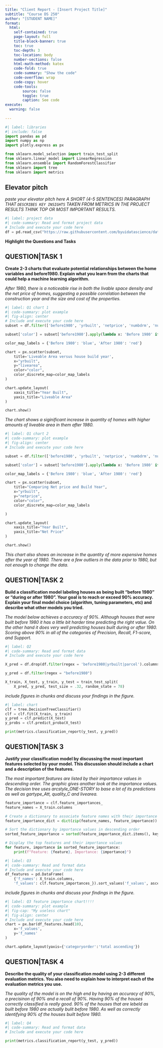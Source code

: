 ```yaml
---
title: "Client Report - [Insert Project Title]"
subtitle: "Course DS 250"
author: "[STUDENT NAME]"
format:
  html:
    self-contained: true
    page-layout: full
    title-block-banner: true
    toc: true
    toc-depth: 3
    toc-location: body
    number-sections: false
    html-math-method: katex
    code-fold: true
    code-summary: "Show the code"
    code-overflow: wrap
    code-copy: hover
    code-tools:
        source: false
        toggle: true
        caption: See code
execute: 
  warning: false
    
---
```


```python
#| label: libraries
#| include: false
import pandas as pd
import numpy as np
import plotly.express as px
```

```python
from sklearn.model_selection import train_test_split
from sklearn.linear_model import LinearRegression
from sklearn.ensemble import RandomForestClassifier
from sklearn import tree
from sklearn import metrics
```


## Elevator pitch

_paste your elevator pitch here_
_A SHORT (4-5 SENTENCES) PARAGRAPH THAT `DESCRIBES KEY INSIGHTS` TAKEN FROM METRICS IN THE PROJECT RESULTS THINK TOP OR MOST IMPORTANT RESULTS._

```python
#| label: project data
#| code-summary: Read and format project data
# Include and execute your code here
df = pd.read_csv("https://raw.githubusercontent.com/byuidatascience/data4dwellings/master/data-raw/dwellings_ml/dwellings_ml.csv")
 ```

__Highlight the Questions and Tasks__

## QUESTION|TASK 1

__Create 2-3 charts that evaluate potential relationships between the home variables and before1980. Explain what you learn from the charts that could help a machine learning algorithm.__

_After 1980, there is a noticeable rise in both the livable space density and the net price of homes, suggesting a possible correlation between the construction year and the size and cost of the properties._


```python
#| label: Q1 chart 1
#| code-summary: plot example
#| fig-align: center
# Include and execute your code here
subset = df.filter(['before1980', 'yrbuilt', 'netprice', 'numbdrm', 'numbaths', 'nocars', 'sprice', 'smonth', 'livearea', 'deduct', 'stories', 'livearea',])

subset['color'] = subset['before1980'].apply(lambda x: 'Before 1980' if x else 'After 1980')

color_map_labels = {'Before 1980': 'blue', 'After 1980': 'red'}

chart = px.scatter(subset,
    title='Liveable Area versus house build year',
    x="yrbuilt", 
    y="livearea",
    color="color",
    color_discrete_map=color_map_labels
)

chart.update_layout(
    xaxis_title="Year Built",
    yaxis_title="Liveable Area"
)

chart.show()
```

_The chart shows a siginificant increase in quantity of homes with higher amounts of liveable area in them after 1980._

```python
#| label: Q1 chart 2
#| code-summary: plot example
#| fig-align: center
# Include and execute your code here

subset = df.filter(['before1980', 'yrbuilt', 'netprice', 'numbdrm', 'numbaths', 'nocars'])

subset['color'] = subset['before1980'].apply(lambda x: 'Before 1980' if x else 'After 1980')

color_map_labels = {'Before 1980': 'blue', 'After 1980': 'red'}

chart = px.scatter(subset,
    title="Comparing Net price and Build Year",
    x="yrbuilt", 
    y="netprice",
    color="color",
    color_discrete_map=color_map_labels

)

chart.update_layout(
    xaxis_title="Year Built",
    yaxis_title="Net Price"
)

chart.show()
```

_This chart also shows an increase in the quantity of more expensive homes after the year of 1980. There are a few outliers in the data prior to 1980, but not enough to change the data._

## QUESTION|TASK 2

__Build a classification model labeling houses as being built “before 1980” or “during or after 1980”. Your goal is to reach or exceed 90% accuracy. Explain your final model choice (algorithm, tuning parameters, etc) and describe what other models you tried.__

_The model below achieves a accuracy of 90%. Although houses that were built before 1980 it has a little bit harder time predicting the right value. On the other hand it does very well predicting houses built during or after 1980. Scoring above 90% in all of the categories of Precision, Recall, F1-score, and Support._

```python
#| label: Q2
#| code-summary: Read and format data
# Include and execute your code here

X_pred = df.drop(df.filter(regex = 'before1980|yrbuilt|parcel').columns, axis = 1)

y_pred = df.filter(regex = "before1980")

X_train, X_test, y_train, y_test = train_test_split(
    X_pred, y_pred, test_size = .32, random_state = 78)


```

_include figures in chunks and discuss your findings in the figure._

```python
#| label: chart
clf = tree.DecisionTreeClassifier()
clf = clf.fit(X_train, y_train)
y_pred = clf.predict(X_test)
y_probs = clf.predict_proba(X_test)
```

```python
print(metrics.classification_report(y_test, y_pred))
```




## QUESTION|TASK 3

__Justify your classification model by discussing the most important features selected by your model. This discussion should include a chart and a description of the features.__

_The most important features are listed by their importance values in descending order. The graphic gives another look at the importance values. The decision tree uses arcstyle_ONE-STORY to base a lot of its predictions as well as gartype_Att, quality_C and livearea._

```python
feature_importance = clf.feature_importances_
feature_names = X_train.columns

# Create a dictionary to associate feature names with their importance values
feature_importance_dict = dict(zip(feature_names, feature_importance))

# Sort the dictionary by importance values in descending order
sorted_feature_importance = sorted(feature_importance_dict.items(), key=lambda x: x[1], reverse=True)

# Display the top features and their importance values
for feature, importance in sorted_feature_importance:
    print(f"Feature: {feature}, Importance: {importance}")
```


```python
#| label: Q3
#| code-summary: Read and format data
# Include and execute your code here
df_features = pd.DataFrame(
    {'f_names': X_train.columns, 
    'f_values': clf.feature_importances_}).sort_values('f_values', ascending = False)

```

_include figures in chunks and discuss your findings in the figure._

```python
#| label: Q3 feature importance chart!!!!
#| code-summary: plot example
#| fig-cap: "My useless chart"
#| fig-align: center
# Include and execute your code here
chart = px.bar(df_features.head(10),
    x='f_values', 
    y='f_names'
)

chart.update_layout(yaxis={'categoryorder':'total ascending'})
```


## QUESTION|TASK 4

__Describe the quality of your classification model using 2-3 different evaluation metrics. You also need to explain how to interpret each of the evaluation metrics you use.__

_The quality of the model is on the high end by having an accuracy of 90%, a precisinon of 90% and a recall of 90%. Having 90% of the houses correctly classified is really good. 90% of the houses that are lebeld as built before 1980 are actually bulit before 1980. As well as correctly identifying 90% of the houses built before 1980._

```python
#| label: Q4
#| code-summary: Read and format data
# Include and execute your code here

print(metrics.classification_report(y_test, y_pred))

```
